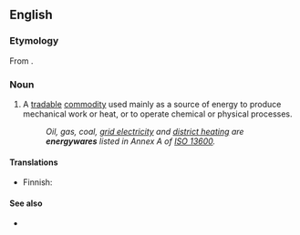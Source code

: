 ==English==

===Etymology===
From {{af|en|energy|-ware|id2=substance, kind, or use}}.

===Noun===
{{en-noun|~}}

# A [[tradable]] [[commodity]] used mainly as a source of energy to produce mechanical work or heat, or to operate chemical or physical processes.
#: ''Oil, gas, coal, [[grid electricity]] and [[district heating]] are '''energywares''' listed in Annex A of [[w:ISO 13600|ISO 13600]].''

====Translations====
{{trans-top|tradable commodity}}
* Finnish: {{t|fi|[[kaupallinen]] [[energianlähde]]}}
{{trans-mid}}
{{trans-bottom}}

====See also====
* {{l|en|energy carrier}}
